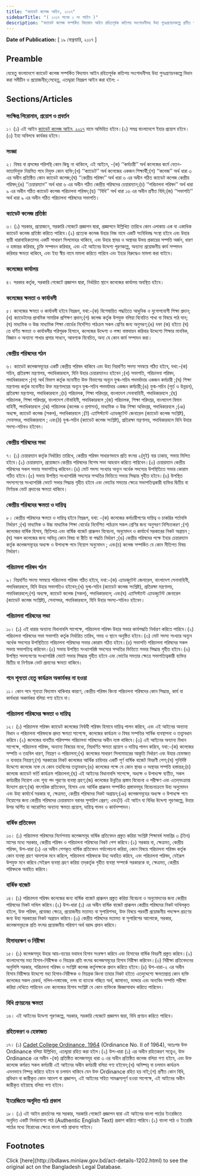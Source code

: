 ```yaml
---
title: "ক্যাডেট কলেজ আইন, ২০১৭"
sidebarTitle: "( ২০১৭ সনের ১ নং আইন )"
description: "ক্যাডেট কলেজ সম্পর্কিত বিদ্যমান আইন রহিতপূর্বক কতিপয় সংশোধনীসহ উহা পুনঃপ্রণয়নকল্পে প্রণীত আইন"
---
```


**Date of Publication:** [ ১৯ ফেব্রুয়ারি, ২০১৭ ]

## Preamble

যেহেতু বাংলাদেশে ক্যাডেট কলেজ সম্পর্কিত বিদ্যমান আইন রহিতপূর্বক কতিপয় সংশোধনীসহ উহা পুনঃপ্রণয়নকল্পে বিধান করা সমীচীন ও প্রয়োজনীয়;সেহেতু, এতদ্দ্বারা নিম্নরূপ আইন করা হইল: -

## Sections/Articles

### সংক্ষিপ্ত শিরোনাম, প্রয়োগ ও প্রবর্তন

১। (১) এই আইন [ক্যাডেট কলেজ আইন, ২০১৭](/act-1202.html "ক্যাডেট কলেজ আইন, ২০১৭") নামে অভিহিত হইবে।(২) সমগ্র বাংলাদেশে ইহার প্রয়োগ হইবে।(৩) ইহা অবিলম্বে কার্যকর হইবে।

### সংজ্ঞা

২। বিষয় বা প্রসঙ্গের পরিপন্থি কোন কিছু না থাকিলে, এই আইনে, -(ক) ‘‘কর্মচারী’’ অর্থ কলেজের কর্মে বেতন-ভাতাদিযুক্ত নিয়মিত পদে নিযুক্ত কোন ব্যক্তি;(খ) ‘‘ক্যাডেট’’ অর্থ কলেজের একজন শিক্ষার্থী;(গ) ‘‘কলেজ’’ অর্থ ধারা ৩ এর অধীন প্রতিষ্ঠিত কোন ক্যাডেট কলেজ;(ঘ) ‘‘কেন্দ্রীয় পরিষদ’’ অর্থ ধারা ৬ এর অধীন গঠিত ক্যাডেট কলেজ কেন্দ্রীয় পরিষদ;(ঙ) ‘‘চেয়ারম্যান’’ অর্থ ধারা ৬ এর অধীন গঠিত কেন্দ্রীয় পরিষদের চেয়ারম্যান;(চ) ‘‘পরিচালনা পরিষদ’’ অর্থ ধারা ৯ এর অধীন গঠিত ক্যাডেট কলেজ পরিচালনা পরিষদ;(ছ) ‘‘বিধি’’ অর্থ ধারা ১৬ এর অধীন প্রণীত বিধি;(জ) ‘‘সভাপতি’’ অর্থ ধারা ৯ এর অধীন গঠিত পরিচালনা পরিষদের সভাপতি।

### ক্যাডেট কলেজ প্রতিষ্ঠা

৩। (১) সরকার, প্রয়োজনে, সরকারি গেজেটে প্রজ্ঞাপন দ্বারা, প্রজ্ঞাপনে উল্লিখিত তারিখে কোন এলাকায় এক বা একাধিক ক্যাডেট কলেজ প্রতিষ্ঠা করিতে পারিবে।(২) প্রত্যেক কলেজ উহার নিজ নামে একটি সংবিধিবদ্ধ সংস্থা হইবে এবং উহার স্থায়ী ধারাবাহিকতাসহ একটি সাধারণ সিলমোহর থাকিবে, এবং উহার স্থাবর ও অস্থাবর উভয় প্রকারের সম্পত্তি অর্জন, ধারণ ও হস্তান্তর করিবার, চুক্তি সম্পাদন করিবার, এবং এই আইনের উদ্দেশ্য পূরণকল্পে, অন্যান্য প্রয়োজনীয় কার্য সম্পাদন করিবার ক্ষমতা থাকিবে, এবং ইহা স্বীয় নামে মামলা করিতে পারিবে এবং ইহার বিরুদ্ধেও মামলা করা যাইবে।

### কলেজের কার্যালয়

৪। সরকার কর্তৃক, সরকারি গেজেটে প্রজ্ঞাপন দ্বারা, নির্ধারিত স্থানে কলেজের কার্যালয় অবস্থিত হইবে।

### কলেজের ক্ষমতা ও কার্যাবলী

৫। কলেজের ক্ষমতা ও কার্যাবলী হইবে নিম্নরূপ, যথা:-(ক) বিশেষায়িত পদ্ধতিতে আধুনিক ও যুগোপযোগী শিক্ষা প্রদান;(খ) ক্যাডেটদের প্রাথমিক সামরিক প্রশিক্ষণ প্রদান;(গ) কলেজ কর্তৃক উপযুক্ত বলিয়া বিবেচিত শাখা বা বিষয়ে পাঠ দান;(ঘ) মাধ্যমিক ও উচ্চ মাধ্যমিক শিক্ষা বোর্ডের নির্দেশিত পাঠক্রম সকল শ্রেণির জন্য অনুসরণ;(ঙ) দফা (ক) হইতে (ঘ) তে বর্ণিত ক্ষমতা ও কার্যাবলীর পরিপূরক হিসাবে, কলেজের উদ্দেশ্য ও লক্ষ্য বাস্তবায়ন করিবার উদ্দেশ্যে শিক্ষার মানবিক, বিজ্ঞান ও অন্যান্য শাখার প্রসার সাধনে, আবশ্যক বিবেচিত, অন্য যে কোন কার্য সম্পাদন করা।

### কেন্দ্রীয় পরিষদের গঠন

৬। ক্যাডেট কলেজসমূহের একটি কেন্দ্রীয় পরিষদ থাকিবে এবং উহা নিম্নবর্ণিত সদস্য সমন্বয়ে গঠিত হইবে, যথা:-(ক) সচিব, প্রতিরক্ষা মন্ত্রণালয়, পদাধিকারবলে, যিনি উহার চেয়ারম্যানও হইবেন ;(খ) সভাপতি, পরিচালনা পরিষদ, পদাধিকারবলে ;(গ) অর্থ বিভাগ কর্তৃক মনোনীত উক্ত বিভাগের অন্যূন যুগ্ম-সচিব পদমর্যাদার একজন কর্মচারী ;(ঘ) শিক্ষা মন্ত্রণালয় কর্তৃক মনোনীত উক্ত মন্ত্রণালয়ের অন্যূন যুগ্ম-সচিব পদমর্যাদার একজন কর্মচারী;(ঙ) যুগ্ম-সচিব (পূর্ত ও উন্নয়ন), প্রতিরক্ষা মন্ত্রণালয়, পদাধিকারবলে ;(চ) পরিচালক, শিক্ষা পরিদপ্তর, বাংলাদেশ সেনাবাহিনী, পদাধিকারবলে ;(ছ) পরিচালক, শিক্ষা পরিদপ্তর, বাংলাদেশ নৌবাহিনী, পদাধিকারবলে ;(জ) পরিচালক, শিক্ষা পরিদপ্তর, বাংলাদেশ বিমান বাহিনী, পদাধিকারবলে ;(ঝ) পরিচালক (কলেজ ও প্রশাসন), মাধ্যমিক ও উচ্চ শিক্ষা অধিদপ্তর, পদাধিকারবলে ;(ঞ) অধ্যক্ষ, ক্যাডেট কলেজ (সকল), পদাধিকারবলে ;(ট) এ্যাসিস্ট্যান্ট এ্যাডজুটেন্ট জেনারেল (ক্যাডেট কলেজ সংশ্লিষ্ট), সেনাসদর, পদাধিকারবলে ; এবং(ঠ) যুগ্ম-সচিব (ক্যাডেট কলেজ সংশ্লিষ্ট), প্রতিরক্ষা মন্ত্রণালয়, পদাধিকারবলে যিনি উহার সদস্য-সচিবও হইবেন।

### কেন্দ্রীয় পরিষদের সভা

৭। (১) চেয়ারম্যান কর্তৃক নির্ধারিত তারিখে, কেন্দ্রীয় পরিষদ সাধারণভাবে প্রতি বৎসর ২(দুই) বার ঢাকায়, সভায় মিলিত হইবে।(২) চেয়ারম্যান, প্রয়োজনে কেন্দ্রীয় পরিষদের বিশেষ সভা আহবান করিতে পারিবেন।(৩) চেয়ারম্যান কেন্দ্রীয় পরিষদের সকল সভায় সভাপতিত্ব করিবেন।(৪) মোট সদস্য সংখ্যার অন্যূন অর্ধেক সদস্যের উপস্থিতিতে সভার কোরাম গঠিত হইবে।(৫) সভায় উপস্থিত সংখ্যাগরিষ্ঠ সদস্যের সম্মতির ভিত্তিতে সভার সিদ্ধান্ত গৃহীত হইবে।(৬) উপস্থিত সদস্যগণের সংখ্যাগরিষ্ঠ ভোটে সভার সিদ্ধান্ত গৃহীত হইবে এবং ভোটের সমতার ক্ষেত্রে সভাপতিত্বকারী ব্যক্তির দ্বিতীয় বা নির্ণায়ক ভোট প্রদানের ক্ষমতা থাকিবে।

### কেন্দ্রীয় পরিষদের ক্ষমতা ও দায়িত্ব

৮। কেন্দ্রীয় পরিষদের ক্ষমতা ও দায়িত্ব হইবে নিম্নরূপ, যথা: -(ক) কলেজের কর্মচারীগণের দায়িত্ব ও চাকরির শর্তাবলি নির্ধারণ ;(খ) মাধ্যমিক ও উচ্চ মাধ্যমিক শিক্ষা বোর্ডের নির্দেশিত পাঠক্রম সকল শ্রেণির জন্য অনুসরণ নিশ্চিতকরণ ;(গ) কলেজের বার্ষিক হিসাব, স্থিতিপত্র এবং বার্ষিক বাজেট প্রাক্কলন বিবেচনা, অনুমোদন ও কার্যার্থে সরকারের নিকট অগ্রায়ন ;(ঘ) সকল কলেজের জন্য অভিন্ন কোন বিষয় বা রীতি বা পদ্ধতি নির্ধারণ ;(ঙ) কেন্দ্রীয় পরিষদের পক্ষে ইহার চেয়ারম্যান কর্তৃক কলেজসমূহের অধ্যক্ষ ও উপাধ্যক্ষ পদে নিয়োগ অনুমোদন ; এবং(চ) কলেজ সম্পর্কিত যে কোন নীতিগত বিষয় নির্ধারণ।

### পরিচালনা পরিষদ গঠন

৯। নিম্নবর্ণিত সদস্য সমন্বয়ে পরিচালনা পরিষদ গঠিত হইবে, যথা:-(ক) এ্যাডজুটেন্ট জেনারেল, বাংলাদেশ সেনাবাহিনী, পদাধিকারবলে, যিনি উহার সভাপতিও হইবেন;(খ) যুগ্ম-সচিব (ক্যাডেট কলেজ সংশ্লিষ্ট), প্রতিরক্ষা মন্ত্রণালয়, পদাধিকারবলে;(গ) অধ্যক্ষ, ক্যাডেট কলেজ (সকল), পদাধিকারবলে; এবং(ঘ) এ্যাসিস্ট্যান্ট এ্যাডজুটেন্ট জেনারেল (ক্যাডেট কলেজ সংশ্লিষ্ট), সেনাসদর, পদাধিকারবলে, যিনি উহার সদস্য-সচিবও হইবেন।

### পরিচালনা পরিষদের সভা

১০। (১) এই ধারার অন্যান্য বিধানাবলি সাপেক্ষে, পরিচালনা পরিষদ উহার সভার কার্যপদ্ধতি নির্ধারণ করিতে পারিবে।(২) পরিচালনা পরিষদের সভা সভাপতি কর্তৃক নির্ধারিত তারিখ, সময় ও স্থানে অনুষ্ঠিত হইবে।(৩) মোট সদস্য সংখ্যার অন্যূন অর্ধেক সদস্যের উপস্থিতিতে পরিচালনা পরিষদের সভার কোরাম গঠিত হইবে।(৪) সভাপতি পরিচালনা পরিষদের সকল সভায় সভাপতিত্ব করিবেন।(৫) সভায় উপস্থিত সংখ্যাগরিষ্ঠ সদস্যের সম্মতির ভিত্তিতে সভার সিদ্ধান্ত গৃহীত হইবে।(৬) উপস্থিত সদস্যগণের সংখ্যাগরিষ্ঠ ভোটে সভার সিদ্ধান্ত গৃহীত হইবে এবং ভোটের সমতার ক্ষেত্রে সভাপতিত্বকারী ব্যক্তির দ্বিতীয় বা নির্ণায়ক ভোট প্রদানের ক্ষমতা থাকিবে।

### পদে শূন্যতা হেতু কার্যক্রম অকার্যকর না হওয়া

১১। কোন পদে শূন্যতা বিদ্যমান থাকিবার কারণে, কেন্দ্রীয় পরিষদ কিংবা পরিচালনা পরিষদের কোন সিদ্ধান্ত, কার্য বা কার্যধারা অকার্যকর বলিয়া গণ্য হইবে না।

### পরিচালনা পরিষদের ক্ষমতা ও দায়িত্ব

১২। (১) পরিচালনা পরিষদ ক্যাডেট কলেজের নির্বাহী পরিষদ হিসাবে দায়িত্ব পালন করিবে, এবং এই আইনের অন্যান্য বিধান ও পরিচালনা পরিষদকে প্রদত্ত ক্ষমতা সাপেক্ষে, কলেজের কার্যক্রম ও বিষয় সম্পত্তির সার্বিক ব্যবস্থাপনা ও তত্ত্বাবধান করিবে।(২) কলেজের যাবতীয় পরিসম্পদ পরিচালনা পরিষদের অধীন ন্যস্ত থাকিবে।(৩) এই আইনের অন্যান্য বিধান সাপেক্ষে, পরিচালনা পরিষদ, অন্যান্য বিষয়ের মধ্যে, নিম্নবর্ণিত ক্ষমতা প্রয়োগ ও দায়িত্ব পালন করিবে, যথা:-(ক) কলেজের সম্পত্তি ও তহবিল ধারণ, নিয়ন্ত্রণ ও পরিচালনা;(খ) কলেজের সাধারণ সিলমোহরের আকৃতি নির্ধারণ এবং উহার হেফাজত ও ব্যবহার নিয়ন্ত্রণ;(গ) সরকারের নিকট কলেজের আর্থিক চাহিদার একটি পূর্ণ বার্ষিক বাজেট বিবরণী পেশ;(ঘ) সুনির্দিষ্ট উদ্দেশ্যে কলেজে ন্যস্ত যে কোন তহবিলের তত্ত্বাবধান;(ঙ) কলেজের পক্ষে যে কোন স্থাবর ও অস্থাবর সম্পত্তি হস্তান্তর;(চ) কলেজে ক্যাডেট ভর্তি কার্যক্রম পরিচালনা;(ছ) এই আইনের বিধানাবলি সাপেক্ষে, অধ্যক্ষ ও উপাধ্যক্ষ ব্যতীত, সকল কর্মচারীর নিয়োগ এবং শূন্য পদ পূরণের ব্যবস্থা গ্রহণ;(জ) কলেজের উন্নতির প্রস্তাব বিবেচনা ও পরীক্ষণ এবং এতদ্‌সংক্রান্ত উদ্যোগ গ্রহণ;(ঝ) বাৎসরিক প্রতিবেদন, হিসাব এবং আর্থিক প্রাক্কলন সম্পর্কিত প্রস্তাবসমূহ বিবেচনাক্রমে উহা অনুমোদন এবং উহা কার্যার্থে সরকার বা, ক্ষেত্রমত, কেন্দ্রীয় পরিষদের নিকট অগ্রায়ন;(ঞ) কলেজসমূহের অধ্যক্ষ ও উপাধ্যক্ষ পদে নিয়োগের জন্য কেন্দ্রীয় পরিষদের চেয়ারম্যান বরাবর সুপারিশ প্রেরণ; এবং(ট) এই আইন বা বিধির উদ্দেশ্য পূরণকল্পে, উহার উপর অর্পিত বা আরোপিত অন্যান্য ক্ষমতা প্রয়োগ, দায়িত্ব পালন ও কার্যসম্পাদন।

### বার্ষিক প্রতিবেদন

১৩। (১) পরিচালনা পরিষদের নির্দেশনায় কলেজসমূহ বার্ষিক প্রতিবেদন প্রস্তুত করিয়া সংশ্লিষ্ট শিক্ষাবর্ষ সমাপ্তির ৩ (তিন) মাসের মধ্যে সরকার, কেন্দ্রীয় পরিষদ ও পরিচালনা পরিষদের নিকট পেশ করিবে।(২) সরকার বা, ক্ষেত্রমত, কেন্দ্রীয় পরিষদ, উপ-ধারা (১) এর অধীন পেশকৃত বার্ষিক প্রতিবেদন পর্যালোচনা করিয়া, কোন বিষয়ে পরিচালনা পরিষদ কর্তৃক কোন ব্যবস্থা গ্রহণ আবশ্যক মনে করিলে, পরিচালনা পরিষদকে উহা অবহিত করিবে, এবং পরিচালনা পরিষদ, যেইরূপ উপযুক্ত মনে করিবে সেইরূপ ব্যবস্থা গ্রহণ করিয়া তদ্‌কর্তৃক গৃহীত ব্যবস্থা সম্পর্কে সরকারকে বা, ক্ষেত্রমত, কেন্দ্রীয় পরিষদকে অবহিত করিবে।

### বার্ষিক বাজেট

১৪। (১) পরিচালনা পরিষদ কলেজের জন্য বার্ষিক বাজেট প্রাক্কলন প্রস্তুত করিয়া বিবেচনা ও অনুমোদনের জন্য কেন্দ্রীয় পরিষদের নিকট দাখিল করিবে।(২) উপ-ধারা (১) এর অধীন বার্ষিক বাজেট প্রাক্কলন কেন্দ্রীয় পরিষদের নিকট দাখিলকৃত হইলে, উক্ত পরিষদ, প্রযোজ্য ক্ষেত্রে, প্রয়োজনীয় মতামত বা সুপারিশসহ, উক্ত বিষয়ে পরবর্তী প্রয়োজনীয় পদক্ষেপ গ্রহণের জন্য উহা সরকারের নিকট অগ্রায়ন করিবে।(৩) কেন্দ্রীয় পরিষদের মতামত বা সুপারিশের আলোকে, সরকার, কলেজসমূহকে প্রতি বৎসর প্রয়োজনীয় পরিমাণ অর্থ বরাদ্দ প্রদান করিবে।

### হিসাবরক্ষণ ও নিরীক্ষা

১৫। (১) কলেজসমূহ উহার আয়-ব্যয়ের যথাযথ হিসাব সংরক্ষণ করিবে এবং হিসাবের বার্ষিক বিবরণী প্রস্তুত করিবে।(২) বাংলাদেশের মহা হিসাব-নিরীক্ষক ও নিয়ন্ত্রক প্রতি বৎসর কলেজসমূহের হিসাব নিরীক্ষা করিবেন।(৩) নিরীক্ষা প্রতিবেদনের অনুলিপি সরকার, পরিচালনা পরিষদ ও সংশ্লিষ্ট কলেজ কর্তৃপক্ষকে প্রদান করিতে হইবে।(৪) উপ-ধারা-২ এর অধীন হিসাব নিরীক্ষার উদ্দেশ্যে মহা হিসাব-নিরীক্ষক ও নিয়ন্ত্রক কিংবা তাহার নিকট হইতে এতদুদ্দেশ্যে ক্ষমতাপ্রাপ্ত কোন ব্যক্তি কলেজের সকল রেকর্ড, দলিল-দস্তাবেজ, নগদ বা ব্যাংকে গচ্ছিত অর্থ, জামানত, ভান্ডার এবং অন্যবিধ সম্পত্তি পরীক্ষা করিয়া দেখিতে পারিবেন এবং কলেজের হিসাব সংশ্লিষ্ট যে কোন ব্যক্তিকে জিজ্ঞাসাবাদ করিতে পারিবেন।

### বিধি প্রণয়নের ক্ষমতা

১৬। এই আইনের উদ্দেশ্য পূরণকল্পে, সরকার, সরকারি গেজেটে প্রজ্ঞাপন দ্বারা, বিধি প্রণয়ন করিতে পারিবে।

### রহিতকরণ ও হেফাজত

১৭। (১) [Cadet College Ordinance, 1964](/act-338.html "Cadet College Ordinance, 1964 ") (Ordinance No. II of 1964), অতঃপর উক্ত Ordinance বলিয়া উল্লিখিত, এতদ্দ্বারা রহিত করা হইল।(২) উপ-ধারা (১) এর অধীন রহিতকরণ সত্ত্বেও, উক্ত Ordinance এর অধীন -(ক) প্রতিষ্ঠিত কলেজসমূহ ধারা ৩ এর অধীন প্রতিষ্ঠিত কলেজ বলিয়া গণ্য হইবে, এবং উক্ত কলেজে কর্মরত সকল কর্মচারী এই আইনের অধীন কর্মচারী বলিয়া গণ্য হইবেন;(খ) অনিষ্পন্ন বা চলমান কার্যক্রম এমনভাবে নিষ্পন্ন করিতে হইবে বা চলমান থাকিবে যেন উক্ত Ordinance রহিত হয় নাই;(গ) প্রণীত কোন বিধি, প্রবিধান বা জারীকৃত কোন আদেশ বা প্রজ্ঞাপন, এই আইনের সহিত সামঞ্জস্যপূর্ণ হওয়া সাপেক্ষে, এই আইনের অধীন জারীকৃত হইয়াছে বলিয়া গণ্য হইবে।

### ইংরেজিতে অনূদিত পাঠ প্রকাশ

১৮। (১) এই আইন প্রবর্তনের পর সরকার, সরকারি গেজেটে প্রজ্ঞাপন দ্বারা এই আইনের বাংলা পাঠের ইংরেজিতে অনূদিত একটি নির্ভরযোগ্য পাঠ (Authentic English Text) প্রকাশ করিতে পারিবে।(২) বাংলা পাঠ ও ইংরেজি পাঠের মধ্যে বিরোধের ক্ষেত্রে বাংলা পাঠ প্রাধান্য পাইবে।

## Footnotes

<Note>
  Click [here](http://bdlaws.minlaw.gov.bd/act-details-1202.html) to see the original act on the Bangladesh Legal Database.
</Note>
